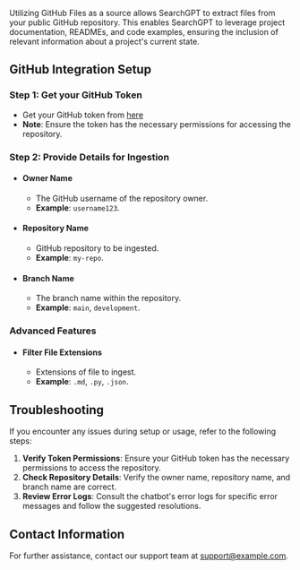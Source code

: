 Utilizing GitHub Files as a source allows SearchGPT to extract files from your public GitHub repository. This enables SearchGPT to leverage project documentation, READMEs, and code examples, ensuring the inclusion of relevant information about a project's current state.

## GitHub Integration Setup

### Step 1: Get your GitHub Token
- Get your GitHub token from [here](https://github.com/settings/tokens)
- **Note**: Ensure the token has the necessary permissions for accessing the repository.

### Step 2: Provide Details for Ingestion
- #### Owner Name
  - The GitHub username of the repository owner.
  - **Example**: `username123`.

- #### Repository Name
  - GitHub repository to be ingested.
  - **Example**: `my-repo`.

- #### Branch Name
  - The branch name within the repository.
  - **Example**: `main`, `development`.

### Advanced Features
- #### Filter File Extensions
  - Extensions of file to ingest.
  - **Example**: `.md`, `.py`, `.json`.

## Troubleshooting
If you encounter any issues during setup or usage, refer to the following steps:

1. **Verify Token Permissions**: Ensure your GitHub token has the necessary permissions to access the repository.
2. **Check Repository Details**: Verify the owner name, repository name, and branch name are correct.
3. **Review Error Logs**: Consult the chatbot's error logs for specific error messages and follow the suggested resolutions.

## Contact Information
For further assistance, contact our support team at [support@example.com](mailto:support@example.com).
